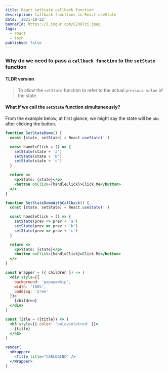 ```yaml
---
title: React setState callback function
description: Callback functions in React useState
date: '2021-10-22'
bannerId: https://i.imgur.com/E2O6Tzi.jpeg
tags:
  - react
  - tech
published: false 
---
```


### Why do we need to pass a `callback function` to the `setState` function

#### TLDR version

> To allow the `setState` function to refer to the actual `previous value` of the state.

#### What if we call the `setState` function simultaneously?

From the example below, at first glance, we might say the state will be `abc` after clicking the button.

```jsx live
function SetStateDemo() {
  const [state, setState] = React.useState('')

  const handleClick = () => {
    setState(state + 'a')
    setState(state + 'b')
    setState(state + 'c')
  }

  return <>
    <p>State: {state}</p>
    <button onClick={handleClick}>Click Me</button>
  </>
}
```


```jsx live
function SetStateDemoWithCallback() {
  const [state, setState] = React.useState('')

  const handleClick = () => {
    setState(prev => prev + 'a')
    setState(prev => prev + 'b')
    setState(prev => prev + 'c')
  }

  return <>
    <p>State: {state}</p>
    <button onClick={handleClick}>Click Me</button>
  </>
}
```

```jsx noInline live 
const Wrapper = ({ children }) => (
  <div style={{
    background: 'papayawhip',
    width: '100%',
    padding: '2rem'
  }}>
    {children}
  </div>
)

const Title = ({title}) => (
  <h3 style={{ color: 'palevioletred' }}>
    {title}
  </h3>
)

render(
  <Wrapper>
    <Title title="CARLOGINO" />
  </Wrapper>
)
```



